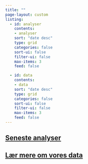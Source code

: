 ```yaml
---
title: ""
page-layout: custom
listing:
  - id: analyser
    contents: 
    - analyser
    sort: "date desc"
    type: grid
    categories: false
    sort-ui: false
    filter-ui: false
    max-items: 3
    feed: false

  - id: data
    contents:
    - data
    sort: "date desc"
    type: grid
    categories: false
    sort-ui: false
    filter-ui: false
    max-items: 3
    feed: false
---
```


::: {.listing-block}
# [Seneste analyser](analyser.qmd)

:::{#analyser .center}
:::
:::

::: {.listing-block}
# [Lær mere om vores data](data.qmd)

:::{#data}
:::
:::